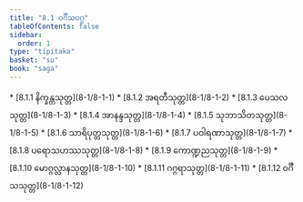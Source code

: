 ```yaml
---
title: "8.1 ဝင်္ဂီသဝဂ္ဂ"
tableOfContents: false
sidebar:
  order: 1
type: "tipitaka"
basket: "su"
book: "saga"
---
```



<DynamicBreadcrumb />



<TableOfContents book="saga" section="8.1">
* [8.1.1 နိက္ခန္တသုတ္တ](8-1/8-1-1)
* [8.1.2 အရတီသုတ္တ](8-1/8-1-2)
* [8.1.3 ပေသလသုတ္တ](8-1/8-1-3)
* [8.1.4 အာနန္ဒသုတ္တ](8-1/8-1-4)
* [8.1.5 သုဘာသိတသုတ္တ](8-1/8-1-5)
* [8.1.6 သာရိပုတ္တသုတ္တ](8-1/8-1-6)
* [8.1.7 ပဝါရဏာသုတ္တ](8-1/8-1-7)
* [8.1.8 ပရောသဟဿသုတ္တ](8-1/8-1-8)
* [8.1.9 ကောဏ္ဍညသုတ္တ](8-1/8-1-9)
* [8.1.10 မောဂ္ဂလ္လာနသုတ္တ](8-1/8-1-10)
* [8.1.11 ဂဂ္ဂရာသုတ္တ](8-1/8-1-11)
* [8.1.12 ဝင်္ဂီသသုတ္တ](8-1/8-1-12)
</TableOfContents>